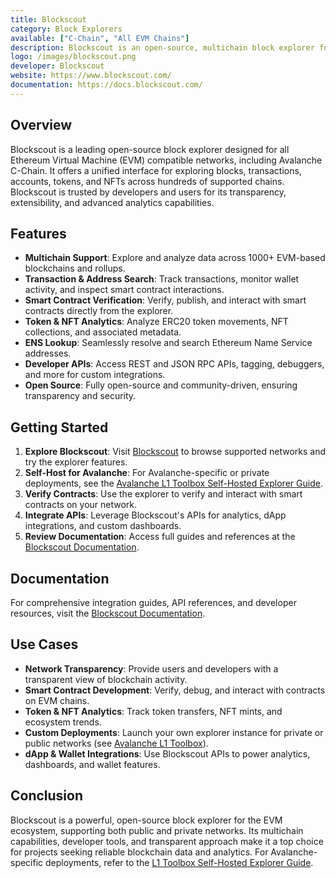 ```yaml
---
title: Blockscout
category: Block Explorers
available: ["C-Chain", "All EVM Chains"]
description: Blockscout is an open-source, multichain block explorer for EVM-based networks, providing comprehensive tools for searching, analyzing, and verifying blockchain data across hundreds of chains. It supports transaction tracking, contract verification, token and NFT analytics, and developer APIs.
logo: /images/blockscout.png
developer: Blockscout
website: https://www.blockscout.com/
documentation: https://docs.blockscout.com/
---
```


## Overview
Blockscout is a leading open-source block explorer designed for all Ethereum Virtual Machine (EVM) compatible networks, including Avalanche C-Chain. It offers a unified interface for exploring blocks, transactions, accounts, tokens, and NFTs across hundreds of supported chains. Blockscout is trusted by developers and users for its transparency, extensibility, and advanced analytics capabilities.

## Features
- **Multichain Support**: Explore and analyze data across 1000+ EVM-based blockchains and rollups.
- **Transaction & Address Search**: Track transactions, monitor wallet activity, and inspect smart contract interactions.
- **Smart Contract Verification**: Verify, publish, and interact with smart contracts directly from the explorer.
- **Token & NFT Analytics**: Analyze ERC20 token movements, NFT collections, and associated metadata.
- **ENS Lookup**: Seamlessly resolve and search Ethereum Name Service addresses.
- **Developer APIs**: Access REST and JSON RPC APIs, tagging, debuggers, and more for custom integrations.
- **Open Source**: Fully open-source and community-driven, ensuring transparency and security.

## Getting Started
1. **Explore Blockscout**: Visit [Blockscout](https://www.blockscout.com/) to browse supported networks and try the explorer features.
2. **Self-Host for Avalanche**: For Avalanche-specific or private deployments, see the [Avalanche L1 Toolbox Self-Hosted Explorer Guide](https://build.avax.network/tools/l1-toolbox#selfHostedExplorer).
3. **Verify Contracts**: Use the explorer to verify and interact with smart contracts on your network.
4. **Integrate APIs**: Leverage Blockscout's APIs for analytics, dApp integrations, and custom dashboards.
5. **Review Documentation**: Access full guides and references at the [Blockscout Documentation](https://docs.blockscout.com/).

## Documentation
For comprehensive integration guides, API references, and developer resources, visit the [Blockscout Documentation](https://docs.blockscout.com/).

## Use Cases
- **Network Transparency**: Provide users and developers with a transparent view of blockchain activity.
- **Smart Contract Development**: Verify, debug, and interact with contracts on EVM chains.
- **Token & NFT Analytics**: Track token transfers, NFT mints, and ecosystem trends.
- **Custom Deployments**: Launch your own explorer instance for private or public networks (see [Avalanche L1 Toolbox](https://build.avax.network/tools/l1-toolbox#selfHostedExplorer)).
- **dApp & Wallet Integrations**: Use Blockscout APIs to power analytics, dashboards, and wallet features.

## Conclusion
Blockscout is a powerful, open-source block explorer for the EVM ecosystem, supporting both public and private networks. Its multichain capabilities, developer tools, and transparent approach make it a top choice for projects seeking reliable blockchain data and analytics. For Avalanche-specific deployments, refer to the [L1 Toolbox Self-Hosted Explorer Guide](https://build.avax.network/tools/l1-toolbox#selfHostedExplorer). 
